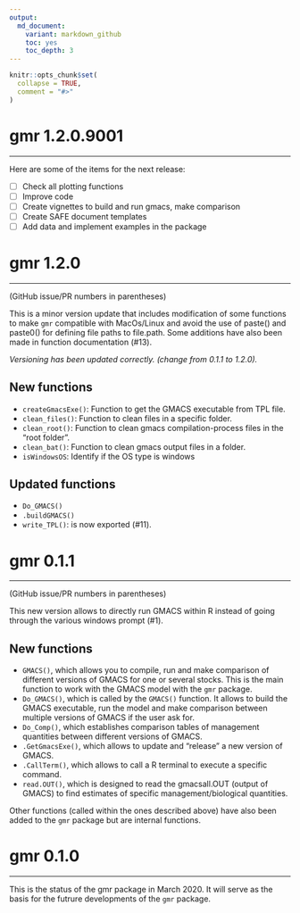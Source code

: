```yaml
---
output:
  md_document:
    variant: markdown_github
    toc: yes
    toc_depth: 3
---
```


```r
knitr::opts_chunk$set(
  collapse = TRUE,
  comment = "#>"
)
```


# gmr 1.2.0.9001
*************************************************************************

Here are some of the items for the next release:

- [ ] Check all plotting functions
- [ ] Improve code
- [ ] Create vignettes to build and run gmacs, make comparison
- [ ] Create SAFE document templates
- [ ] Add data and implement examples in the package


# gmr 1.2.0
*************************************************************************

(GitHub issue/PR numbers in parentheses)

This is a minor version update that includes modification of some functions to 
make `gmr` compatible with MacOs/Linux and avoid the use of paste() and paste0()
for defining file paths to file.path. Some additions have also been made in 
function documentation (#13).

*Versioning has been updated correctly. (change from 0.1.1 to 1.2.0).*

## New functions

  * `createGmacsExe()`: Function to get the GMACS executable from TPL file.
  * `clean_files()`: Function to clean files in a specific folder.
  * `clean_root()`: Function to clean gmacs compilation-process files in the "root folder".
  * `clean_bat()`: Function to clean gmacs output files in a folder.
  * `isWindowsOS`: Identify if the OS type is windows
  
## Updated functions

  * `Do_GMACS()`
  * `.buildGMACS()`
  * `write_TPL()`: is now exported (#11).

# gmr 0.1.1
*************************************************************************

(GitHub issue/PR numbers in parentheses)

This new version allows to directly run GMACS within R instead of going through
the various windows prompt (#1).

## New functions

  * `GMACS()`, which allows you to compile, run and make comparison of different
  versions of GMACS for one or several stocks. This is the main function to work 
  with the GMACS model with the `gmr` package.
  * `Do_GMACS()`, which is called by the `GMACS()` function. It allows to build the 
  GMACS executable, run the model and make comparison between multiple versions 
  of GMACS if the user ask for.
  * `Do_Comp()`, which establishes comparison tables of management quantities 
  between different versions of GMACS.
  * `.GetGmacsExe()`, which allows to update and "release" a new version of GMACS.
  * `.CallTerm()`, which allows to call a R terminal to execute a specific command.
  * `read.OUT()`, which is designed to read the gmacsall.OUT (output of GMACS) to 
  find estimates of specific management/biological quantities.
  
Other functions (called within the ones described above) have also been added to
the `gmr` package but are internal functions.
  

# gmr 0.1.0
*************************************************************************

This is the status of the gmr package in March 2020. It will serve as the basis 
for the futrure developments of the `gmr` package.
